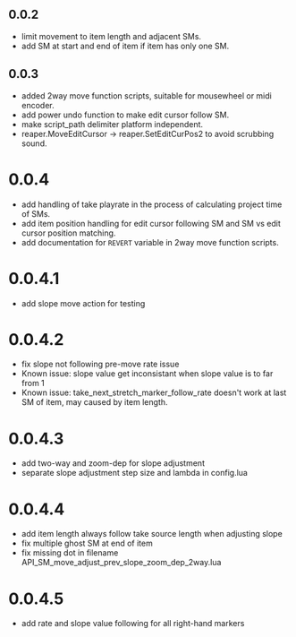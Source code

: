 ## 0.0.2
- limit movement to item length and adjacent SMs.
- add SM at start and end of item if item has only one SM.
## 0.0.3
- added 2way move function scripts, suitable for mousewheel or midi encoder.
- add power undo function to make edit cursor follow SM.
- make script_path delimiter platform independent.
- reaper.MoveEditCursor -> reaper.SetEditCurPos2 to avoid scrubbing sound.
# 0.0.4
- add handling of take playrate in the process of calculating project time of SMs.
- add item position handling for edit cursor following SM and SM vs edit cursor position matching.
- add documentation for `REVERT` variable in 2way move function scripts.
# 0.0.4.1
- add slope move action for testing
# 0.0.4.2
- fix slope not following pre-move rate issue
- Known issue: slope value get inconsistant when slope value is to far from 1
- Known issue: take_next_stretch_marker_follow_rate doesn't work at last SM of item, may caused by item length.
# 0.0.4.3
- add two-way and zoom-dep for slope adjustment
- separate slope adjustment step size and lambda in config.lua
# 0.0.4.4
- add item length always follow take source length when adjusting slope
- fix multiple ghost SM at end of item
- fix missing dot in filename API_SM_move_adjust_prev_slope_zoom_dep_2way.lua
# 0.0.4.5
- add rate and slope value following for all right-hand markers